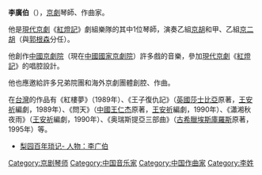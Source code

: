 '''李廣伯'''（{{bd|1938年|||}}），[[京劇|京劇]]琴師、作曲家。

他是[[現代京劇|現代京劇]]《[[紅燈記|紅燈記]]》劇組樂隊的其中1位琴師，演奏乙組[[京胡|京胡]]和甲、乙組[[京二胡|京二胡]]（與[[郭根森|郭根森]]分任）。

他創作[[中國京劇院|中國京劇院]]（現在[[中國國家京劇院|中國國家京劇院]]）許多戲的音樂，參加[[現代京劇|現代京劇]]《[[紅燈記|紅燈記]]》的唱腔設計。

他也應邀給許多兄弟院團和海外京劇團體創腔、作曲。

在[[台灣|台灣]]的作品有《紅樓夢》（1989年）、《王子復仇記》（[[英國|英國]][[莎士比亞|莎士比亞]]原著，[[王安祈|王安祈]]編劇，1989年）、《問天》（[[中國|中國]][[王仁杰|王仁杰]]原著，[[王安祈|王安祈]]編劇，1990年）、《瀟湘秋夜雨》（[[王安祈|王安祈]]編劇，1990年）、《奥瑞斯提亞三部曲》（[[古希臘|古希臘]][[埃斯庫羅斯|埃斯庫羅斯]]原著，1995年）等。

* [http://history.xikao.com/person.php?name=%E6%9D%8E%E5%B9%BF%E4%BC%AF 梨园百年琐记- 人物：李广伯]
[[Category:京剧琴师|Category:京剧琴师]]
[[Category:中国音乐家|Category:中国音乐家]]
[[Category:中国作曲家|Category:中国作曲家]]
[[Category:李姓|Category:李姓]]